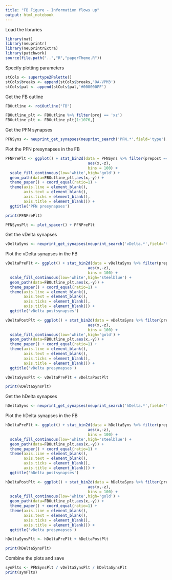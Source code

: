 ```yaml
---
title: "FB Figure - Information flows up"
output: html_notebook
---
```


Load the libraries
```r
library(nat)
library(neuprintr)
library(neuprintrExtra)
library(patchwork)
source(file.path("..","R","paperTheme.R"))
```

Specify plotting parameters
```r
stCols <- supertype2Palette()
stCols$breaks <- append(stCols$breaks,'OA-VPM3')
stCols$pal <- append(stCols$pal,'#000000FF')
```

Get the FB outline
```r
FBOutline <- roiOutline("FB")
```
```r
FBOutline_plt <- FBOutline %>% filter(proj == 'xz')
FBOutline_plt <- FBOutline_plt[1:1076,]
```

Get the PFN synapses
```r
PFNSyns <- neuprint_get_synapses(neuprint_search('PFN.*',field='type'),roi='FB')
```

Plot the PFN presynapses in the FB
```r
PFNPrePlt <- ggplot() + stat_bin2d(data = PFNSyns %>% filter(prepost == 0),
                                    aes(x,-z),
                                    bins = 100) +
  scale_fill_continuous(low='white',high='gold') +
  geom_path(data=FBOutline_plt,aes(x,-y)) + 
  theme_paper() + coord_equal(ratio=1) + 
  theme(axis.line = element_blank(),
        axis.text = element_blank(),
        axis.ticks = element_blank(),
        axis.title = element_blank()) +
  ggtitle('PFN presynapses')

print(PFNPrePlt)

PFNSynsPlt <- plot_spacer() + PFNPrePlt
```

Get the vDelta synapses
```r
vDeltaSyns <- neuprint_get_synapses(neuprint_search('vDelta.*',field='type'),roi='FB')
```

Plot the vDelta synapses in the FB
```r
vDeltaPrePlt <- ggplot() + stat_bin2d(data = vDeltaSyns %>% filter(prepost == 1),
                                    aes(x,-z),
                                    bins = 100) +
  scale_fill_continuous(low='white',high='steelblue') +
  geom_path(data=FBOutline_plt,aes(x,-y)) + 
  theme_paper() + coord_equal(ratio=1) + 
  theme(axis.line = element_blank(),
        axis.text = element_blank(),
        axis.ticks = element_blank(),
        axis.title = element_blank()) +
  ggtitle('vDelta postsynapses')

vDeltaPostPlt <- ggplot() + stat_bin2d(data = vDeltaSyns %>% filter(prepost == 0),
                                    aes(x,-z),
                                    bins = 100) +
  scale_fill_continuous(low='white',high='gold') +
  geom_path(data=FBOutline_plt,aes(x,-y)) + 
  theme_paper() + coord_equal(ratio=1) + 
  theme(axis.line = element_blank(),
        axis.text = element_blank(),
        axis.ticks = element_blank(),
        axis.title = element_blank()) +
  ggtitle('vDelta presynapses')

vDeltaSynsPlt <- vDeltaPrePlt + vDeltaPostPlt

print(vDeltaSynsPlt)
```

Get the hDelta synapses
```r
hDeltaSyns <- neuprint_get_synapses(neuprint_search('hDelta.*',field='type'),roi='FB')
```

Plot the hDelta synapses in the FB
```r
hDeltaPrePlt <- ggplot() + stat_bin2d(data = hDeltaSyns %>% filter(prepost == 1),
                                    aes(x,-z),
                                    bins = 100) +
  scale_fill_continuous(low='white',high='steelblue') +
  geom_path(data=FBOutline_plt,aes(x,-y)) + 
  theme_paper() + coord_equal(ratio=1) + 
  theme(axis.line = element_blank(),
        axis.text = element_blank(),
        axis.ticks = element_blank(),
        axis.title = element_blank()) +
  ggtitle('hDelta postsynapses')

hDeltaPostPlt <- ggplot() + stat_bin2d(data = hDeltaSyns %>% filter(prepost == 0),
                                    aes(x,-z),
                                    bins = 100) +
  scale_fill_continuous(low='white',high='gold') +
  geom_path(data=FBOutline_plt,aes(x,-y)) + 
  theme_paper() + coord_equal(ratio=1) + 
  theme(axis.line = element_blank(),
        axis.text = element_blank(),
        axis.ticks = element_blank(),
        axis.title = element_blank()) +
  ggtitle('vDelta presynapses')

hDeltaSynsPlt <- hDeltaPrePlt + hDeltaPostPlt

print(hDeltaSynsPlt)
```

Combine the plots and save
```r
synPlts <- PFNSynsPlt / vDeltaSynsPlt / hDeltaSynsPlt
print(synPlts)
```
